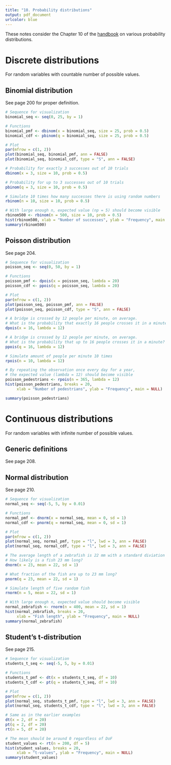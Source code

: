```yaml
---
title: "10. Probability distributions"
output: pdf_document
urlcolor: blue
---
```


These notes consider the Chapter 10 of the [handbook](https://emotion.utu.fi/tilastotiede/) on various probability distributions.

# Discrete distributions

For random variables with countable number of possible values.

## Binomial distribution

See page 200 for proper definition.

```{=latex}
Useful when a random variable $X$ has exactly two exclusive possible outcomes (e.g. success/fail) with known probabilities $p\in[0,1]$ (success) and $q=1-p$ (fail). For $n\in\mathbb{N}$ trials with $k=0,1,2,\dots ,n$ successes

\begin{displaymath}
X\sim Bin(n,p)
\end{displaymath}

Probability Mass Function (PMF)

\begin{displaymath}
\mathrm{P}(X=k)=\binom{n}{k}p^kq^{n-k}
\end{displaymath}

Cumulative Distribution Function (CDF)

\begin{displaymath}
\mathrm{F}(k)=\mathrm{P}(X\leqslant k)=\sum_{i=0}^k\binom{n}{i}p^iq^{n-i}
\end{displaymath}

In the following code examples, equal probabilities are assumed, $n=$ \textbf{size}, $p=$ \textbf{prob} $=0.5$.
```

```r
# Sequence for visualization
binomial_seq <- seq(0, 25, by = 1)

# Functions
binomial_pmf <- dbinom(x = binomial_seq, size = 25, prob = 0.5)
binomial_cdf <- pbinom(q = binomial_seq, size = 25, prob = 0.5)

# Plot
par(mfrow = c(1, 2))
plot(binomial_seq, binomial_pmf, ann = FALSE)
plot(binomial_seq, binomial_cdf, type = "S", ann = FALSE)
```

```r
# Probability for exactly 3 successes out of 10 trials
dbinom(x = 3, size = 10, prob = 0.5)

# Probability for up to 3 successes out of 10 trials
pbinom(q = 3, size = 10, prob = 0.5)

# Simulate 10 times how many successes there is using random numbers
rbinom(n = 10, size = 10, prob = 0.5)

# With large enough n, expected value (np = 5) should become visible
rbinom500 <- rbinom(n = 500, size = 10, prob = 0.5)
hist(rbinom500, xlab = "Number of successes", ylab = "Frequency", main = NULL)
summary(rbinom500)
```

## Poisson distribution

See page 204.

```{=latex}
Useful when estimating amounts in random processes where the expected value $(\lambda)$ is known

\begin{displaymath}
X\sim Poi(\lambda)
\end{displaymath}

PMF

\begin{displaymath}
\mathrm{P}(X=k)=\frac{\lambda^ke^{-\lambda}}{k!} \;,\; k=0,1,2,\dots ,n
\end{displaymath}

Note that the Poisson distribution can be used to approximate the binomial distribution when $n$ is large and $p$ is small. In this case, $\lambda=np$ and

\begin{displaymath}
\mathrm{P}(X=k)=\frac{(np)^ke^{-np}}{k!}
\end{displaymath}
```

```r
# Sequence for visualization
poisson_seq <- seq(0, 50, by = 1)

# Functions
poisson_pmf <- dpois(x = poisson_seq, lambda = 20)
poisson_cdf <- ppois(q = poisson_seq, lambda = 20)

# Plot
par(mfrow = c(1, 2))
plot(poisson_seq, poisson_pmf, ann = FALSE)
plot(poisson_seq, poisson_cdf, type = "S", ann = FALSE)
```
```r
# A bridge is crossed by 12 people per minute, on average.
# What is the probability that exactly 16 people crosses it in a minute?
dpois(x = 16, lambda = 12)

# A bridge is crossed by 12 people per minute, on average.
# What is the probability that up to 16 people crosses it in a minute?
ppois(q = 16, lambda = 12)

# Simulate amount of people per minute 10 times
rpois(n = 10, lambda = 12)

# By repeating the observation once every day for a year,
# the expected value (lambda = 12) should become visible
poisson_pedestrians <- rpois(n = 365, lambda = 12)
hist(poisson_pedestrians, breaks = 20,
     xlab = "Number of pedestrians", ylab = "Frequency", main = NULL)

summary(poisson_pedestrians)
```

# Continuous distributions

For random variables with infinite number of possible values.

## Generic definitions

See page 208.

```{=latex}
The probability that an event happens between an interval $[a,b]$ can be calculated from the Probability Density Function (PDF) $f(x)$ as an integral

\begin{displaymath}
\mathrm{P}(a\leqslant X\leqslant b)=\int_a^bf(x) \;\mathrm{d}x
\end{displaymath}

Note that the point probabilities for continuous random variables are intrinsically zero

\begin{displaymath}
\int_a^af(x) \;\mathrm{d}x = 0
\end{displaymath}

CDF

\begin{displaymath}
\mathrm{P}(X\leqslant t)=\int_{-\infty}^tf(x) \;\mathrm{d}x
\end{displaymath}
```

## Normal distribution

See page 210.

```{=latex}
Many phenomena in nature follow the normal distribution. Additionally, so called central limit theorem states that the averages of idenpendet random samples drawn from a population approximately follow the normal distribution - even if the population is better desrcibed by some other distribution!

Normal distribution is defined by expected value (and median and mode due to symmetry) $\mu$ and (standard) deviation $\sigma$.

\begin{displaymath}
X\sim N(\mu,\sigma^2)
\end{displaymath}

PDF

\begin{displaymath}
f(x)=\frac{1}{\sigma\sqrt{2\pi}}e^{-\frac{1}{2}\left(\frac{x-\mu}{\sigma}\right)^2}
\end{displaymath}

In the following code examples, $\mu=$ \textbf{mean}, $\sigma=$ \textbf{sd}.
```

```r
# Sequence for visualization
normal_seq <- seq(-5, 5, by = 0.01)

# Functions
normal_pmf <- dnorm(x = normal_seq, mean = 0, sd = 1)
normal_cdf <- pnorm(q = normal_seq, mean = 0, sd = 1)

# Plot
par(mfrow = c(1, 2))
plot(normal_seq, normal_pmf, type = "l", lwd = 3, ann = FALSE)
plot(normal_seq, normal_cdf, type = "l", lwd = 3, ann = FALSE)
```

```r
# The average length of a zebrafish is 22 mm with a standard diviation of 1 mm.
# How likely is a fish 23 mm long?
dnorm(x = 23, mean = 22, sd = 1)

# What fraction of the fish are up to 23 mm long?
pnorm(q = 23, mean = 22, sd = 1)

# Simulate length of five random fish
rnorm(n = 5, mean = 22, sd = 1)

# With large enough n, expected value should become visible
normal_zebrafish <- rnorm(n = 400, mean = 22, sd = 1)
hist(normal_zebrafish, breaks = 20,
     xlab = "Fish length", ylab = "Frequency", main = NULL)
summary(normal_zebrafish)
```

## Student's t-distribution

See page 215.

```{=latex}
Similar to the normal distribution, Student's $t$ distribution can be used to estimate the expected value of a population using large enough amout of sample averages.

The Student's $t$ distribution is defined by just one parameter, namely the degrees of freedom (DoF) $\nu$. Compared to the normal distribution, the advantage here is that prior knowledge of parameters $\mu$ and $\sigma$ is not needed - which oftentimes is the case. Additionally, with a large $\nu$, the Student's $t$ distribution approaches the standard normal distribution N(0,1). 

PDF is defined using the Gamma function $\Gamma(n)=(n-1)!$.

\begin{displaymath}
f(t)=\frac{\Gamma(\frac{\nu+1}{2})}{\sqrt{\pi\nu}\Gamma(\frac{\nu}{2})}\left(1+\frac{t^2}{\nu}\right)^{-(\nu+1)/2}
\end{displaymath}

In the following code examples, $\nu=$ \textbf{df}.
```

```r
# Sequence for visualization
students_t_seq <- seq(-5, 5, by = 0.01)

# Functions
students_t_pmf <- dt(x = students_t_seq, df = 10)
students_t_cdf <- pt(q = students_t_seq, df = 10)

# Plot
par(mfrow = c(1, 2))
plot(normal_seq, students_t_pmf, type = "l", lwd = 3, ann = FALSE)
plot(normal_seq, students_t_cdf, type = "l", lwd = 3, ann = FALSE)
```

```r
# Same as in the earlier examples
dt(x = 2, df = 20)
pt(q = 2, df = 20)
rt(n = 5, df = 20)

# The mean should be around 0 regardless of DoF
student_values <- rt(n = 200, df = 5)
hist(student_values, breaks = 20,
     xlab = "t-values", ylab = "Frequency", main = NULL)
summary(student_values)
```
